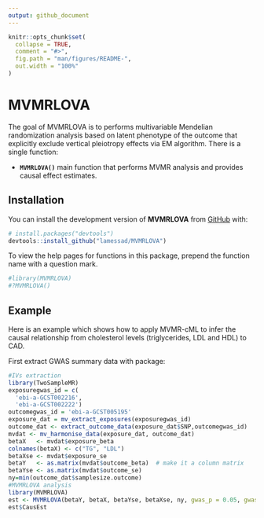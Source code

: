 ```yaml
---
output: github_document
---
```


<!-- README.md is generated from README.Rmd. Please edit that file -->

```r
knitr::opts_chunk$set(
  collapse = TRUE,
  comment = "#>",
  fig.path = "man/figures/README-",
  out.width = "100%"
)
```

# MVMRLOVA

<!-- badges: start -->
<!-- badges: end -->

The goal of MVMRLOVA is to performs multivariable Mendelian randomization analysis based on latent phenotype of the outcome that explicitly exclude vertical pleiotropy effects via EM algorithm.
There is a single function:

-  **`MVMRLOVA()`**  main function that performs MVMR analysis and provides causal effect estimates.


## Installation

You can install the development version of **MVMRLOVA** from [GitHub](https://github.com/) with:

``` r
# install.packages("devtools")
devtools::install_github("lamessad/MVMRLOVA")
```
To view the help pages for functions in this package, prepend the function name with a question mark.

```r
#library(MVMRLOVA)
#?MVMRLOVA()
```

## Example

Here is an example which shows how to apply MVMR-cML to infer the causal relationship from cholesterol levels (triglycerides, LDL and HDL) to CAD.

First extract GWAS summary data with \code{TwoSampleMR} package:

```r
#IVs extraction
library(TwoSampleMR)
exposuregwas_id = c(
  'ebi-a-GCST002216',
  'ebi-a-GCST002222')
outcomegwas_id = 'ebi-a-GCST005195'
exposure_dat = mv_extract_exposures(exposuregwas_id)
outcome_dat <- extract_outcome_data(exposure_dat$SNP,outcomegwas_id)
mvdat <- mv_harmonise_data(exposure_dat, outcome_dat)
betaX   <- mvdat$exposure_beta
colnames(betaX) <- c("TG", "LDL")
betaXse <- mvdat$exposure_se
betaY   <- as.matrix(mvdat$outcome_beta)  # make it a column matrix
betaYse <- as.matrix(mvdat$outcome_se)
ny=min(outcome_dat$samplesize.outcome)
#MVMRLOVA analysis
library(MVMRLOVA)
est <- MVMRLOVA(betaY, betaX, betaYse, betaXse, ny, gwas_p = 0.05, gwas_p2 = 5e-8, 100)
est$CausEst
```




